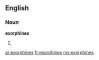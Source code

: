 ==English==

===Noun===
'''exorphines'''

# {{plural of|[[exorphine]]}}

[[ar:exorphines]]
[[fr:exorphines]]
[[my:exorphines]]